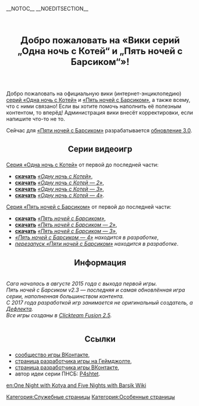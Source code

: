 __NOTOC__ __NOEDITSECTION__
<!-- Начало левой колонки -->
<mainpage-leftcolumn-start />
<div style="text-align: center; font-size: x-large; padding: 1em;">'''Добро пожаловать на «Вики серий „Одна ночь с Котей“ и „Пять ночей с Барсиком“»!'''</div>
Добро пожаловать на официальную вики (интернет-энциклопедию) [[Серия «Одна ночь с Котей»|серий «Одна ночь с Котей»]] и [[Серия «Пять ночей с Барсиком»|«Пять ночей с Барсиком»]], а также всему, что с ними связано! Если вы хотите помочь наполнить её полезным контентом, то вперёд! Администрация вики внесёт корректировки, если напишите что-то не то.

Сейчас для [[Пять ночей с Барсиком|«Пяти ночей с Барсиком»]] разрабатывается [[Обновление 3.0 Пяти ночей с Барсиком|обновление 3.0]].
<center><h2>Серии видеоигр</h2></center>
[[Серия «Одна ночь с Котей»]] от первой до последней части:
* [https://gamejolt.com/games/onak/202443 '''скачать'''] ''[[Одна ночь с Котей|«Одну ночь с Котей»]]'',
* [https://gamejolt.com/games/onak/202443 '''скачать'''] ''[[Одна ночь с Котей — 2|«Одну ночь с Котей — 2»]]'',
* [https://gamejolt.com/games/onak/202443 '''скачать'''] ''[[Одна ночь с Котей — 3|«Одну ночь с Котей — 3»]]'',
* [https://gamejolt.com/games/onak/202443 '''скачать'''] ''[[Одна ночь с Котей — 4|«Одну ночь с Котей — 4»]]''.
[[Серия «Пять ночей с Барсиком»]] от первой до последней части:
* [https://gamejolt.com/games/fnwb/653514 '''скачать'''] ''[[Пять ночей с Барсиком|«Пять ночей с Барсиком»]]'',
* [https://gamejolt.com/games/fnwbold/188928 '''скачать'''] ''[[Пять ночей с Барсиком — 2|«Пять ночей с Барсиком — 2»]]'',
* [https://gamejolt.com/games/fnwbold/188928 '''скачать'''] ''[[Пять ночей с Барсиком — 3|«Пять ночей с Барсиком — 3»]]'',
* ''[[Пять ночей с Барсиком — 4|«Пять ночей с Барсиком — 4»]] находится в разработке'',
* ''[[перезапуск «Пяти ночей с Барсиком»]] находится в разработке''.
<center><h2>Информация</h2></center>
<div class="main-info" style="display: flex; justify-content: center;"><div class="main-info-block">
''Сага началась в августе 2015 года с выхода первой игры.''<br>
''Пять ночей с Барсиком v2.3 — последняя и самая обновлённая игра серии, наполненная большинством контента.''<br>
''С 2017 года разработкой игр занимается не оригинальный создатель, а [[Дефлекта|Дефлекта]].''<br>
''Все игры созданы в [https://www.clickteam.com/clickteam-fusion-2-5 Clickteam Fusion 2.5].''
</div></div>
<center><h2>Ссылки</h2></center>
* [https://vk.com/fivenightswithbarsik сообщество игры ВКонтакте],
* [https://gamejolt.com/@Rushan страница разработчика игры на Геймджолте],
* [https://vk.com/rushandev страница разработчика игры ВКонтакте],
* автор идеи серии ПНСБ: [[P4shtet]].
<mainpage-endcolumn />
<!-- Конец левой колонки -->
<!-- Начало правой колонки -->
<mainpage-rightcolumn-start /><mainpage-endcolumn />
<!-- Конец правой колонки -->

[[en:One Night with Kotya and Five Nights with Barsik Wiki]]

[[Категория:Служебные страницы]]
[[Категория:Особенные страницы]]
